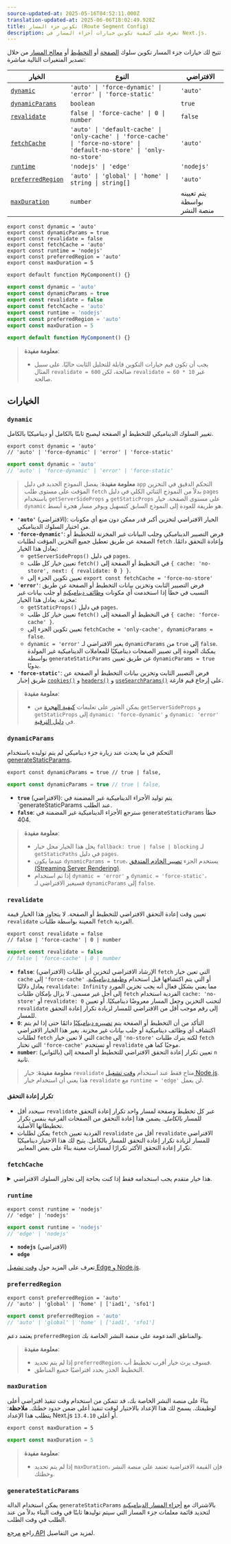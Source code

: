 ```yaml
---
source-updated-at: 2025-05-16T04:52:11.000Z
translation-updated-at: 2025-06-06T18:02:49.928Z
title: تكوين جزء المسار (Route Segment Config)
description: تعرف على كيفية تكوين خيارات أجزاء المسار في Next.js.
---
```


تتيح لك خيارات جزء المسار تكوين سلوك [الصفحة](/docs/app/building-your-application/routing/pages-and-layouts) أو [التخطيط](/docs/app/building-your-application/routing/pages-and-layouts) أو [معالج المسار](/docs/app/building-your-application/routing/route-handlers) من خلال تصدير المتغيرات التالية مباشرة:

| الخيار                                | النوع                                                                                                                      | الافتراضي                    |
| ------------------------------------- | ------------------------------------------------------------------------------------------------------------------------- | -------------------------- |
| [`dynamic`](#dynamic)                 | `'auto' \| 'force-dynamic' \| 'error' \| 'force-static'`                                                                  | `'auto'`                   |
| [`dynamicParams`](#dynamicparams)     | `boolean`                                                                                                                 | `true`                     |
| [`revalidate`](#revalidate)           | `false \| 'force-cache' \| 0 \| number`                                                                                   | `false`                    |
| [`fetchCache`](#fetchcache)           | `'auto' \| 'default-cache' \| 'only-cache' \| 'force-cache' \| 'force-no-store' \| 'default-no-store' \| 'only-no-store'` | `'auto'`                   |
| [`runtime`](#runtime)                 | `'nodejs' \| 'edge'`                                                                                                      | `'nodejs'`                 |
| [`preferredRegion`](#preferredregion) | `'auto' \| 'global' \| 'home' \| string \| string[]`                                                                      | `'auto'`                   |
| [`maxDuration`](#maxduration)         | `number`                                                                                                                  | يتم تعيينه بواسطة منصة النشر |

```tsx filename="layout.tsx | page.tsx | route.ts" switcher
export const dynamic = 'auto'
export const dynamicParams = true
export const revalidate = false
export const fetchCache = 'auto'
export const runtime = 'nodejs'
export const preferredRegion = 'auto'
export const maxDuration = 5

export default function MyComponent() {}
```

```jsx filename="layout.js | page.js | route.js" switcher
export const dynamic = 'auto'
export const dynamicParams = true
export const revalidate = false
export const fetchCache = 'auto'
export const runtime = 'nodejs'
export const preferredRegion = 'auto'
export const maxDuration = 5

export default function MyComponent() {}
```

> **معلومة مفيدة**:
>
> - يجب أن تكون قيم خيارات التكوين قابلة للتحليل الثابت حاليًا. على سبيل المثال `revalidate = 600` صالحة، لكن `revalidate = 60 * 10` غير صالحة.

## الخيارات

### `dynamic`

تغيير السلوك الديناميكي للتخطيط أو الصفحة ليصبح ثابتًا بالكامل أو ديناميكيًا بالكامل.

```tsx filename="layout.tsx | page.tsx | route.ts" switcher
export const dynamic = 'auto'
// 'auto' | 'force-dynamic' | 'error' | 'force-static'
```

```js filename="layout.js | page.js | route.js" switcher
export const dynamic = 'auto'
// 'auto' | 'force-dynamic' | 'error' | 'force-static'
```

> **معلومة مفيدة**: يفضل النموذج الجديد في دليل `app` التحكم الدقيق في التخزين المؤقت على مستوى طلب `fetch` بدلاً من النموذج الثنائي الكلي في دليل `pages` باستخدام `getServerSideProps` و `getStaticProps` على مستوى الصفحة. خيار `dynamic` هو طريقة للعودة إلى النموذج السابق كتسهيل ويوفر مسار هجرة أبسط.

- **`'auto'`** (الافتراضي): الخيار الافتراضي لتخزين أكبر قدر ممكن دون منع أي مكونات من اختيار السلوك الديناميكي.
- **`'force-dynamic'`**: فرض التصيير الديناميكي وجلب البيانات غير المخزنة للتخطيط أو الصفحة عن طريق تعطيل جميع التخزين المؤقت لطلبات `fetch` وإعادة التحقق دائمًا. يعادل هذا الخيار:
  - `getServerSideProps()` في دليل `pages`.
  - تعيين خيار كل طلب `fetch()` في التخطيط أو الصفحة إلى `{ cache: 'no-store', next: { revalidate: 0 } }`.
  - تعيين تكوين الجزء إلى `export const fetchCache = 'force-no-store'`
- **`'error'`**: فرض التصيير الثابت وتخزين بيانات التخطيط أو الصفحة عن طريق التسبب في خطأ إذا استخدمت أي مكونات [وظائف ديناميكية](/docs/app/building-your-application/rendering/server-components#server-rendering-strategies#dynamic-functions) أو جلب بيانات غير مخزنة. يعادل هذا الخيار:
  - `getStaticProps()` في دليل `pages`.
  - تعيين خيار كل طلب `fetch()` في التخطيط أو الصفحة إلى `{ cache: 'force-cache' }`.
  - تعيين تكوين الجزء إلى `fetchCache = 'only-cache', dynamicParams = false`.
  - `dynamic = 'error'` يغير الافتراضي لـ `dynamicParams` من `true` إلى `false`. يمكنك العودة إلى تصيير الصفحات ديناميكيًا للمعاملات الديناميكية غير المولدة بواسطة `generateStaticParams` عن طريق تعيين `dynamicParams = true` يدويًا.
- **`'force-static'`**: فرض التصيير الثابت وتخزين بيانات التخطيط أو الصفحة عن طريق إجبار [`cookies()`](/docs/app/api-reference/functions/cookies) و [`headers()`](/docs/app/api-reference/functions/headers) و [`useSearchParams()`](/docs/app/api-reference/functions/use-search-params) على إرجاع قيم فارغة.

> **معلومة مفيدة**:
>
> - يمكن العثور على تعليمات [كيفية الهجرة](/docs/app/building-your-application/upgrading/app-router-migration#step-6-migrating-data-fetching-methods) من `getServerSideProps` و `getStaticProps` إلى `dynamic: 'force-dynamic'` و `dynamic: 'error'` في [دليل الترقية](/docs/app/building-your-application/upgrading/app-router-migration#step-6-migrating-data-fetching-methods).

### `dynamicParams`

التحكم في ما يحدث عند زيارة جزء ديناميكي لم يتم توليده باستخدام [generateStaticParams](/docs/app/api-reference/functions/generate-static-params).

```tsx filename="layout.tsx | page.tsx" switcher
export const dynamicParams = true // true | false,
```

```js filename="layout.js | page.js | route.js" switcher
export const dynamicParams = true // true | false,
```

- **`true`** (الافتراضي): يتم توليد الأجزاء الديناميكية غير المضمنة في `generateStaticParams عند الطلب.
- **`false`**: سترجع الأجزاء الديناميكية غير المضمنة في `generateStaticParams` خطأ 404.

> **معلومة مفيدة**:
>
> - يحل هذا الخيار محل خيار `fallback: true | false | blocking` لـ `getStaticPaths` في دليل `pages`.
> - عندما يكون `dynamicParams = true`، يستخدم الجزء [تصيير الخادم المتدفق (Streaming Server Rendering)](/docs/app/building-your-application/routing/loading-ui-and-streaming#streaming-with-suspense).
> - إذا تم استخدام `dynamic = 'error'` و `dynamic = 'force-static'`، فسيغير الافتراضي لـ `dynamicParams` إلى `false`.

### `revalidate`

تعيين وقت إعادة التحقق الافتراضي للتخطيط أو الصفحة. لا يتجاوز هذا الخيار قيمة `revalidate` المعينة بواسطة طلبات `fetch` الفردية.

```tsx filename="layout.tsx | page.tsx | route.ts" switcher
export const revalidate = false
// false | 'force-cache' | 0 | number
```

```js filename="layout.js | page.js | route.js" switcher
export const revalidate = false
// false | 'force-cache' | 0 | number
```

- **`false`**: (الافتراضي) الإرشاد الافتراضي لتخزين أي طلبات `fetch` التي تعين خيار `cache` إلى `'force-cache'` أو التي يتم اكتشافها قبل استخدام [وظيفة ديناميكية](/docs/app/building-your-application/rendering/server-components#server-rendering-strategies#dynamic-functions). يعادل دلاليًا `revalidate: Infinity` مما يعني بشكل فعال أنه يجب تخزين المورد إلى أجل غير مسمى. لا يزال بإمكان طلبات `fetch` الفردية استخدام `cache: 'no-store'` أو `revalidate: 0` لتجنب التخزين وجعل المسار معروضًا ديناميكيًا. أو تعيين `revalidate` إلى رقم موجب أقل من الافتراضي للمسار لزيادة تكرار إعادة التحقق للمسار.
- **`0`**: التأكد من أن التخطيط أو الصفحة يتم [تصييره ديناميكيًا](/docs/app/building-your-application/rendering/server-components#dynamic-rendering) دائمًا حتى إذا لم يتم اكتشاف أي وظائف ديناميكية أو جلب بيانات غير مخزنة. يغير هذا الخيار الافتراضي لطلبات `fetch` التي لا تعين خيار `cache` إلى `'no-store'` لكنه يترك طلبات `fetch` التي تختار `'force-cache'` أو تستخدم `revalidate` موجبًا كما هي.
- **`number`**: (بالثواني) تعيين تكرار إعادة التحقق الافتراضي للتخطيط أو الصفحة إلى `n` ثانية.

> **معلومة مفيدة**: خيار `revalidate` متاح فقط عند استخدام [وقت تشغيل Node.js](/docs/app/building-your-application/rendering/edge-and-nodejs-runtimes#nodejs-runtime). هذا يعني أن استخدام خيار `revalidate` مع `runtime = 'edge'` لن يعمل.

#### تكرار إعادة التحقق

- سيحدد أقل `revalidate` عبر كل تخطيط وصفحة لمسار واحد تكرار إعادة التحقق للمسار _بالكامل_. يضمن هذا إعادة التحقق من الصفحات الفرعية بنفس تكرار تخطيطاتها الأصلية.
- يمكن لطلبات `fetch` الفردية تعيين `revalidate` أقل من `revalidate` الافتراضي للمسار لزيادة تكرار إعادة التحقق للمسار بالكامل. يتيح لك هذا الاختيار ديناميكيًا تكرار إعادة التحقق الأكثر تكرارًا لمسارات معينة بناءً على بعض المعايير.

### `fetchCache`

<details>
  <summary>هذا خيار متقدم يجب استخدامه فقط إذا كنت بحاجة إلى تجاوز السلوك الافتراضي.</summary>

بشكل افتراضي، سيخزن Next.js **أي** طلبات `fetch()` يمكن الوصول إليها **قبل** استخدام أي [وظائف ديناميكية](/docs/app/building-your-application/rendering/server-components#server-rendering-strategies#dynamic-functions) **ولن** يخزن طلبات `fetch` التي يتم اكتشافها **بعد** استخدام الوظائف الديناميكية.

يسمح لك `fetchCache` بتجاوز خيار `cache` الافتراضي لجميع طلبات `fetch` في تخطيط أو صفحة.

```tsx filename="layout.tsx | page.tsx | route.ts" switcher
export const fetchCache = 'auto'
// 'auto' | 'default-cache' | 'only-cache'
// 'force-cache' | 'force-no-store' | 'default-no-store' | 'only-no-store'
```

```js filename="layout.js | page.js | route.js" switcher
export const fetchCache = 'auto'
// 'auto' | 'default-cache' | 'only-cache'
// 'force-cache' | 'force-no-store' | 'default-no-store' | 'only-no-store'
```

- **`'auto'`** (الافتراضي)- الخيار الافتراضي لتخزين طلبات `fetch` قبل الوظائف الديناميكية مع خيار `cache` الذي توفره وعدم تخزين طلبات `fetch` بعد الوظائف الديناميكية.
- **`'default-cache'`**: السماح بأي خيار `cache` يتم تمريره إلى `fetch` ولكن إذا لم يتم توفير خيار، فسيتم تعيين خيار `cache` إلى `'force-cache'`. هذا يعني أنه حتى طلبات `fetch` بعد الوظائف الديناميكية تعتبر ثابتة.
- **`'only-cache'`**: التأكد من أن جميع طلبات `fetch` تختار التخزين عن طريق تغيير الافتراضي إلى `cache: 'force-cache'` إذا لم يتم توفير خيار والتسبب في خطأ إذا استخدمت أي طلبات `fetch` `cache: 'no-store'`.
- **`'force-cache'`**: التأكد من أن جميع طلبات `fetch` تختار التخزين عن طريق تعيين خيار `cache` لجميع طلبات `fetch` إلى `'force-cache'`.
- **`'default-no-store'`**: السماح بأي خيار `cache` يتم تمريره إلى `fetch` ولكن إذا لم يتم توفير خيار، فسيتم تعيين خيار `cache` إلى `'no-store'`. هذا يعني أنه حتى طلبات `fetch` قبل الوظائف الديناميكية تعتبر ديناميكية.
- **`'only-no-store'`**: التأكد من أن جميع طلبات `fetch` تختار عدم التخزين عن طريق تغيير الافتراضي إلى `cache: 'no-store'` إذا لم يتم توفير خيار والتسبب في خطأ إذا استخدمت أي طلبات `fetch` `cache: 'force-cache'`
- **`'force-no-store'`**: التأكد من أن جميع طلبات `fetch` تختار عدم التخزين عن طريق تعيين خيار `cache` لجميع طلبات `fetch` إلى `'no-store'`. يجبر هذا جميع طلبات `fetch` على إعادة الجلب في كل طلب حتى إذا قدمت خيار `'force-cache'`.

#### سلوك أجزاء المسار المتقاطعة

- يجب أن تكون أي خيارات معينة عبر كل تخطيط وصفحة لمسار واحد متوافقة مع بعضها البعض.
  - إذا تم توفير كل من `'only-cache'` و `'force-cache'`، فإن `'force-cache'` يفوز. إذا تم توفير كل من `'only-no-store'` و `'force-no-store'`، فإن `'force-no-store'` يفوز. يغير خيار القوة السلوك عبر المسار بحيث يمنع جزء واحد مع `'force-*'` أي أخطاء ناتجة عن `'only-*'`.
  - الهدف من خيارات `'only-*'` و `force-*'` هو ضمان أن يكون المسار بالكامل إما ثابتًا بالكامل أو ديناميكيًا بالكامل. هذا يعني:
    - لا يُسمح بدمج `'only-cache'` و `'only-no-store'` في مسار واحد.
    - لا يُسمح بدمج `'force-cache'` و `'force-no-store'` في مسار واحد.
  - لا يمكن للوالد توفير `'default-no-store'` إذا كان الابن يوفر `'auto'` أو `'*-cache'` لأن ذلك قد يجعل نفس طلب `fetch` له سلوك مختلف.
- يُوصى عمومًا بترك التخطيطات الأصلية المشتركة كـ `'auto'` وتخصيص الخيارات حيث تختلف الأجزاء الفرعية.

</details>

### `runtime`

```tsx filename="layout.tsx | page.tsx | route.ts" switcher
export const runtime = 'nodejs'
// 'edge' | 'nodejs'
```

```js filename="layout.js | page.js | route.js" switcher
export const runtime = 'nodejs'
// 'edge' | 'nodejs'
```

- **`nodejs`** (الافتراضي)
- **`edge`**

تعرف على المزيد حول [وقت تشغيل Edge و Node.js](/docs/app/building-your-application/rendering/edge-and-nodejs-runtimes).

### `preferredRegion`

```tsx filename="layout.tsx | page.tsx | route.ts" switcher
export const preferredRegion = 'auto'
// 'auto' | 'global' | 'home' | ['iad1', 'sfo1']
```

```js filename="layout.js | page.js | route.js" switcher
export const preferredRegion = 'auto'
// 'auto' | 'global' | 'home' | ['iad1', 'sfo1']
```

يعتمد دعم `preferredRegion` والمناطق المدعومة على منصة النشر الخاصة بك.

> **معلومة مفيدة**:
>
> - إذا لم يتم تحديد `preferredRegion`، فسوف يرث خيار أقرب تخطيط أب.
> - التخطيط الجذر يحدد افتراضيًا جميع المناطق.

### `maxDuration`

بناءً على منصة النشر الخاصة بك، قد تتمكن من استخدام وقت تنفيذ افتراضي أعلى لوظيفتك.
يسمح لك هذا الإعداد بالاختيار لوقت تنفيذ أعلى ضمن حدود خطتك.
**ملاحظة**: يتطلب هذا الإعداد Next.js `13.4.10` أو أعلى.

```tsx filename="layout.tsx | page.tsx | route.ts" switcher
export const maxDuration = 5
```

```js filename="layout.js | page.js | route.js" switcher
export const maxDuration = 5
```

> **معلومة مفيدة**:
>
> - إذا لم يتم تحديد `maxDuration`، فإن القيمة الافتراضية تعتمد على منصة النشر وخطتك.

### `generateStaticParams`

يمكن استخدام الدالة `generateStaticParams` بالاشتراك مع [أجزاء المسار الديناميكية](/docs/app/building-your-application/routing/dynamic-routes) لتحديد قائمة معلمات جزء المسار التي سيتم توليدها ثابتًا في وقت البناء بدلاً من عند الطلب في وقت الطلب.

راجع [مرجع API](/docs/app/api-reference/functions/generate-static-params) لمزيد من التفاصيل.